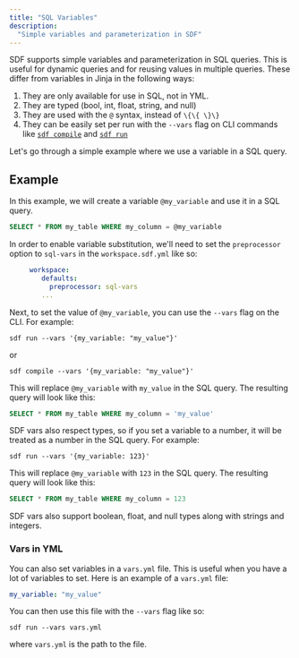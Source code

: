 ```yaml
---
title: "SQL Variables"
description:
  "Simple variables and parameterization in SDF"
---
```


SDF supports simple variables and parameterization in SQL queries. This is useful for dynamic queries and for reusing values in multiple queries. 
These differ from variables in Jinja in the following ways:

1. They are only available for use in SQL, not in YML.
2. They are typed (bool, int, float, string, and null)
3. They are used with the `@` syntax, instead of `\{\{ \}\}`
4. They can be easily set per run with the `--vars` flag on CLI commands like [`sdf compile`](/reference/sdf-cli#sdf-compile) and [`sdf run`](/reference/sdf-cli#sdf-run)

Let's go through a simple example where we use a variable in a SQL query.

## Example

In this example, we will create a variable `@my_variable` and use it in a SQL query.

```sql
SELECT * FROM my_table WHERE my_column = @my_variable
```

In order to enable variable substitution, we'll need to set the `preprocessor` option to `sql-vars` in the `workspace.sdf.yml` like so:
```yaml workspace.sdf.yml
     workspace:
        defaults:
          preprocessor: sql-vars
        ...
```

Next, to set the value of `@my_variable`, you can use the `--vars` flag on the CLI. For example:
```shell
sdf run --vars '{my_variable: "my_value"}'
```
or 
```shell
sdf compile --vars '{my_variable: "my_value"}'
```

This will replace `@my_variable` with `my_value` in the SQL query. The resulting query will look like this:
```sql
SELECT * FROM my_table WHERE my_column = 'my_value'
```

SDF vars also respect types, so if you set a variable to a number, it will be treated as a number in the SQL query. For example:
```shell
sdf run --vars '{my_variable: 123}'
```

This will replace `@my_variable` with `123` in the SQL query. The resulting query will look like this:
```sql
SELECT * FROM my_table WHERE my_column = 123
```

SDF vars also support boolean, float, and null types along with strings and integers.

### Vars in YML

You can also set variables in a `vars.yml` file. This is useful when you have a lot of variables to set. Here is an example of a `vars.yml` file:   
```yaml vars.yml
my_variable: "my_value"
```

You can then use this file with the `--vars` flag like so:
```shell
sdf run --vars vars.yml
```

where `vars.yml` is the path to the file.


